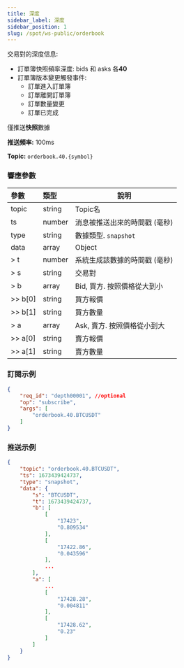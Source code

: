 ```yaml
---
title: 深度
sidebar_label: 深度
sidebar_position: 1
slug: /spot/ws-public/orderbook
---
```


交易對的深度信息:
* 訂單簿快照頻率深度: bids 和 asks 各**40**
* 訂單簿版本變更觸發事件:
    * 訂單進入訂單簿
    * 訂單離開訂單簿
    * 訂單數量變更
    * 訂單已完成

僅推送**快照**數據

**推送頻率:** 100ms

**Topic:** `orderbook.40.{symbol}`

### 響應參數
| 參數 | 類型 | 說明|
|:----- |:-----|----- |
|topic |string |Topic名 |
|ts |number |消息被推送出來的時間戳 (毫秒) |
|type |string |數據類型. `snapshot`|
|data |array |Object |
|> t | number | 系統生成該數據的時間戳 (毫秒) |
|> s | string | 交易對 |
|> b | array | Bid, 買方. 按照價格從大到小 |
|>> b[0] | string | 買方報價|
|>> b[1] | string | 買方數量|
|> a | array | Ask, 賣方. 按照價格從小到大 |
|>> a[0] | string | 賣方報價|
|>> a[1] | string | 賣方數量|

### 訂閱示例

```json
{
    "req_id": "depth00001", //optional
    "op": "subscribe",
    "args": [
        "orderbook.40.BTCUSDT"
    ]
}
```

### 推送示例

```json
{
    "topic": "orderbook.40.BTCUSDT",
    "ts": 1673439424737,
    "type": "snapshot",
    "data": {
        "s": "BTCUSDT",
        "t": 1673439424737,
        "b": [
            [
                "17423",
                "0.809534"
            ],
            [
                "17422.86",
                "0.043596"
            ],
            ...
        ],
        "a": [
            ...
            [
                "17428.28",
                "0.004811"
            ],
            [
                "17428.62",
                "0.23"
            ]
        ]
    }
}
```
